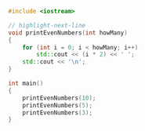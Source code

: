 ```cpp
#include <iostream>

// highlight-next-line
void printEvenNumbers(int howMany)
{
	for (int i = 0; i < howMany; i++)
		std::cout << (i * 2) << ' ';
	std::cout << '\n';
}

int main()
{
	printEvenNumbers(10);
	printEvenNumbers(5);
	printEvenNumbers(3);
}
```